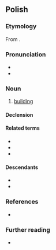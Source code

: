 ==Polish==

===Etymology===
From {{etyl|gmh|pl}} {{m|gmh|*būding||building, structure}}.

===Pronunciation===
* {{pl-IPA}}
* {{audio|Pl-budynek.ogg|Audio|lang=pl}}

===Noun===
{{pl-noun|m-in}}

# [[building]]
#: {{syn|pl|budowla|gmach}}

====Declension====
{{pl-decl-noun-m-in|budyn|k|u|budynek}}

====Related terms====
* {{l|pl|buda}}
* {{l|pl|budować}}
* {{l|pl|budulec}}

====Descendants====
* {{desc|be|буды́нак|bor=1}}
* {{desc|uk|буди́нок|bor=1}}

===References===
* {{R:ru:Chernykh|page=321|vol=1|здание}}

===Further reading===
* {{R:PWN}}